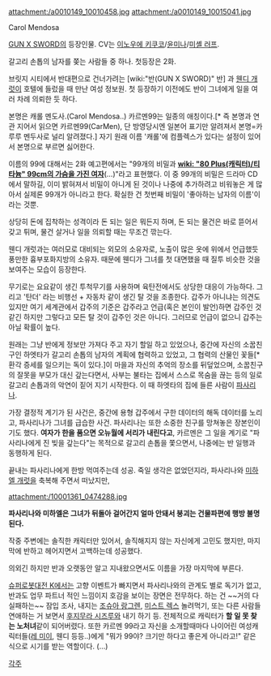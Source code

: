 attachment:/a0010149_10010458.jpg
attachment:/a0010149_10015041.jpg

Carol Mendosa

[[GUN X SWORD]]의 등장인물. CV는 [[이노우에 키쿠코]]/[[윤미나]]/[[미셸 러프]].

갈고리 손톱의 남자를 쫒는 사람들 중 하나. 첫등장은 2화.

브릿지 시티에서 반대편으로 건너가려는 [wiki:"반(GUN X SWORD)" 반] 과 [[웬디 개럿]]이 호텔에 들렀을 때 만난 여성 정보원. 첫 등장하기 이전에도 반이 그녀에게 일을 여러 차례 의뢰한 듯 하다.

본명은 캐롤 멘도사.(Carol Mendosa..) 카르멘99는 일종의 애칭이다.[* 즉 본명과 연관 지어서 읽으면 카르멘99(CarMen), 단 방영당시엔 일본어 표기만 알려져서 본명=카루루 멘두사로 널리 알려졌다.] 자기 원래 이름 '캐롤'에 컴플렉스가 있다는 설정이 있어서 본명으로 부르면 싫어한다.

이름의 99에 대해서는 2화 예고편에서는 "99개의 비밀과 '''[[wiki: "80 Plus(캐릭터)/티타늄" 99cm의 가슴을 가진 여자]]'''(…)"라고 표현했다. 이 중 99개의 비밀은 드라마 CD에서 말하길, 이미 밝혀져서 비밀이 아니게 된 것이나 나중에 추가하려고 비워놓은 게 많아서 실제론 99개가 아니라고 한다. 확실한 건 첫번째 비밀이 '좋아하는 남자의 이름'이라는 것뿐.

상당히 돈에 집착하는 성격이라 돈 되는 일은 뭐든지 하며, 돈 되는 물건은 바로 뜯어서 갖고 튀며, 물건 살거나 일을 의뢰할 때는 무조건 깎는다.

웬디 개럿과는 여러모로 대비되는 외모의 소유자로, 노출이 많은 옷에 위에서 언급했듯 풍만한 흉부포화지방의 소유자. 때문에 웬디가 그녀를 첫 대면했을 때 질투 비슷한 것을 보여주는 모습이 등장한다.

무기로는 요요같이 생긴 투척무기를 사용하며 육탄전에서도 상당한 대응이 가능하다. 그리고 '탄더' 라는 비행선 + 자동차 같이 생긴 탈 것을 조종한다. 갑주가 아니냐는 의견도 있지만 여기 세계관에서 갑주의 기준은 갑주라고 언급(혹은 본인이 발언)하면 갑주인 것 같긴 하지만 그렇다고 모든 탈 것이 갑주인 것은 아니다. 그러므로 언급이 없으니 갑주는 아닐 확률이 높다.

원래는 그냥 반에게 정보만 가져다 주고 자기 할일 하고 있었으나, 중간에 자신의 소꿉친구인 하엣타가 갈고리 손톱의 남자의 계획에 협력하고 있었고, 그 협력의 산물인 꽃들[* 환각 증세를 일으키는 독이 있다.]이 마을과 자신의 추억의 장소를 뒤덮었으며, 소꿉친구의 잘못을 부모가 대신 갚는다면서, 사부는 불타는 집에서 스스로 목숨을 끊는 등의 일로 갈고리 손톱과의 악연이 짙어 지기 시작한다. 이 때 하엣타의 집에 들른 사람이 [[파사리나]].

가장 결정적 계기가 된 사건은, 중간에 용형 갑주에서 구한 데이터의 해독 데이터를 노리고, 파사리나가 그녀를 급습한 사건. 파사리나는 또한 소중한 친구를 망쳐놓은 장본인이기도 했다. '''여자가 한을 품으면 오뉴월에 서리가 내린다고''', 카르멘은 그 일을 계기로 "파사리나에게 진 빚을 갚는다"는 목적으로 갈고리 손톱을 쫓으면서, 나중에는 반 일행과 동행하게 된다.

끝내는 파사리나에게 한방 먹여주는데 성공. 죽일 생각은 없었던지라, 파사리나와 [[미하엘 개럿]]을 축복해 주면서 떠났지만,

attachment:/10001361_0474288.jpg

'''파사리나와 미하엘은 그녀가 뒤돌아 걸어간지 얼마 안돼서 붕괴는 건물파편에 행방 불명 된다.'''

작중 주변에는 솔직한 캐릭터만 있어서, 솔직해지지 않는 자신에게 고민도 했지만, 마지막에 반하고 헤어지면서 고백하는데 성공했다.

의외긴 하지만 반과 오랫동안 알고 지내왔으면서도 이름을 가장 마지막에 부른다.

[[슈퍼로봇대전 K]]에서는 고향 이벤트가 빠지면서 파사리나와의 관계도 별로 독기가 없고, 반과도 업무 파트너 적인 느낌이지 호감을 보이는 장면은 전무하다. 하는 건 ~~거의 다 실패하는~~ 잠입 조사, 내지는 [[조슈아 랑그렌]], [[미스트 렉스]] 놀려먹기, 또는 다른 사람들 연애하는 거 보면서 [[후지무라 시즈루]]와 내기 하기 등. 전체적으로 캐릭터가 '''할 일 못 찾는 노처녀'''같이 되어버렸다. 또한 카르멘 99라고 자신을 소개할때마다 나이어린 여성캐릭터들([[레 미이]], 웬디 등등..)에게 "뭐가 99야? 크기만 하다고 좋은게 아니라고!" 같은 식으로 시기를 받는 역할이다. (…)

[[각주]]
